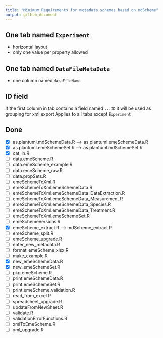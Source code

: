 ```yaml
---
title: "Minimum Requirements for metadata schemes based on mdScheme"
output: github_document
---
```

## One tab named `Experiment`
* horizontal layout
* only one value per property allowed

## One tab named `DataFileMetaData`
* one column named `dataFileName`


## ID field
If the first column in tab contains a field named `...ID` it will be used as grouping for xml export
Applies to all tabs except `Experiment`

## Done
- [X] as.plantuml.mdSchemeData.R --> as.plantuml.emeSchemeData.R
- [X] as.plantuml.emeSchemeSet.R --> as.plantuml.mdSchemeSet.R
- [X] cat_ln.R
- [ ] data.emeScheme.R
- [ ] data.emeScheme_example.R
- [ ] data.emeScheme_raw.R
- [ ] data.propSets.R
- [ ] emeSchemeToXml.R
- [ ] emeSchemeToXml.emeSchemeData.R
- [ ] emeSchemeToXml.emeSchemeData_DataExtraction.R
- [ ] emeSchemeToXml.emeSchemeData_Measurement.R
- [ ] emeSchemeToXml.emeSchemeData_Species.R
- [ ] emeSchemeToXml.emeSchemeData_Treatment.R
- [ ] emeSchemeToXml.emeSchemeSet.R
- [ ] emeSchemeVersions.R
- [X] emeScheme_extract.R --> mdScheme_extract.R
- [ ] emeScheme_split.R
- [ ] emeScheme_upgrade.R
- [ ] enter_new_metadata.R
- [ ] format_emeScheme_xlsx.R
- [ ] make_example.R
- [X] new_emeSchemeData.R
- [X] new_emeSchemeSet.R
- [ ] pkg.emeScheme.R
- [ ] print.emeSchemeData.R
- [ ] print.emeSchemeSet.R
- [ ] print.emeScheme_validation.R
- [ ] read_from_excel.R
- [ ] spreadsheet_upgrade.R
- [ ] updateFromNewSheet.R
- [ ] validate.R
- [ ] validationErrorFunctions.R
- [ ] xmlToEmeScheme.R
- [ ] xml_upgrade.R
